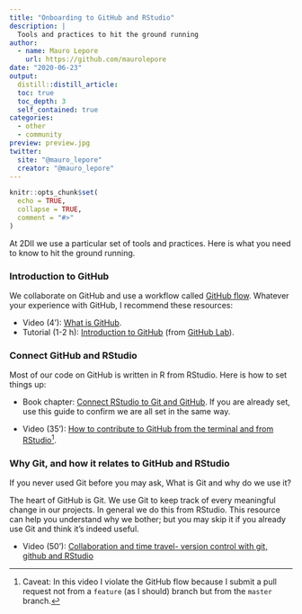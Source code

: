 ```yaml
---
title: "Onboarding to GitHub and RStudio"
description: |
  Tools and practices to hit the ground running
author:
  - name: Mauro Lepore
    url: https://github.com/maurolepore
date: "2020-06-23"
output: 
  distill::distill_article:
  toc: true
  toc_depth: 3
  self_contained: true
categories:
  - other
  - community
preview: preview.jpg
twitter:
  site: "@mauro_lepore"
  creator: "@mauro_lepore"
---
```


```r
knitr::opts_chunk$set(
  echo = TRUE,
  collapse = TRUE,
  comment = "#>"
)
```

At 2DII we use a particular set of tools and practices. Here is what you need to know to hit the ground running.

### Introduction to GitHub

We collaborate on GitHub and use a workflow called [GitHub flow](https://guides.github.com/introduction/flow/). Whatever your experience with GitHub, I recommend these resources:

* Video (4'): [What is GitHub](https://youtu.be/w3jLJU7DT5E).
* Tutorial (1-2 h): [Introduction to GitHub](https://lab.github.com/githubtraining/introduction-to-github) (from [GitHub Lab](https://youtu.be/9S0p8YMQzsM)).

### Connect GitHub and RStudio

Most of our code on GitHub is written in R from RStudio. Here is how to set things up:

* Book chapter: [Connect RStudio to Git and GitHub](https://happygitwithr.com/rstudio-git-github.html). If you are already set, use this guide to confirm we are all set in the same way.

* Video (35'): [How to contribute to GitHub from the terminal and from RStudio](https://youtu.be/y8lOGz1yAj4)^[Caveat: In this video I violate the GitHub flow because I submit a pull request not from a `feature` (as I should) branch but from the `master` branch.].

### Why Git, and how it relates to GitHub and RStudio

If you never used Git before you may ask, What is Git and why do we use it?

The heart of GitHub is Git. We use Git to keep track of every meaningful change in our projects. In general we do this from RStudio. This resource can help you understand why we bother; but you may skip it if you already use Git and think it's indeed useful.

* Video (50'): [Collaboration and time travel- version control with git, github and RStudio](https://rstudio.com/resources/webinars/collaboration-and-time-travel-version-control-with-git-github-and-rstudio/)

